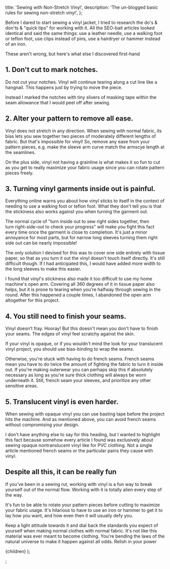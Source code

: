 
  title: 'Sewing with Non-Stretch Vinyl',
  description: 'The un-blogged basic rules for sewing non-stretch vinyl',
};

Before I dared to start sewing a vinyl jacket, I tried to research the do's & don'ts & "quick tips" for working with it. All the SEO-bait articles looked identical and said the same things: use a leather needle, use a walking foot or teflon foot, use clips instead of pins, use a hairdryer or hammer instead of an iron.

These aren't wrong, but here's what else I discovered first-hand

## 1. Don't cut to mark notches.

Do not cut your notches. Vinyl will continue tearing along a cut line like a hangnail. This happens just by trying to move the piece.

Instead I marked the notches with tiny slivers of masking tape within the seam allowance that I would peel off after sewing.

## 2. Alter your pattern to remove all ease.

Vinyl does not stretch in any direction.
When sewing with normal fabric, its bias lets you sew together two pieces of moderately different lengths of fabric.
But that's impossible for vinyl!
So, remove any ease from your pattern pieces, e.g. make the sleeve arm curve match the armscye length at the seamlines.

On the plus side, vinyl not having a grainline is what makes it so fun to cut as you get to really maximize your fabric usage since you can rotate pattern pieces freely.

## 3. Turning vinyl garments inside out is painful.

Everything online warns you about how vinyl sticks to itself in the context of needing to use a walking foot or teflon foot.
What they don't tell you is that the stickiness also works against you when turning the garment out.

The normal cycle of "turn inside out to sew right sides together, then turn right-side-out to check your progress" will make you fight this fact every time once the garment is close to completion. It's just a minor annoyance for most parts, but for narrow long sleeves turning them right side out can be nearly impossible!

The only solution I devised for this was to cover one side entirely with tissue paper, so that as you turn it out the vinyl doesn't touch itself directly. It's still difficult though. If I had anticipated this, I would have added more width to the long sleeves to make this easier.

I found that vinyl's stickiness also made it too difficult to use my home machine's open arm. Covering all 360 degrees of it in tissue paper also helps, but it is prone to tearing when you're halfway through sewing in the round. After this happened a couple times, I abandoned the open arm altogether for this project.

## 4. You still need to finish your seams.

Vinyl doesn't fray. Hooray! But this doesn't mean you don't have to finish your seams. The edges of vinyl feel scratchy against the skin.

If your vinyl is opaque, or if you wouldn't mind the look for your translucent vinyl project, you should use bias-binding to wrap the seams.

Otherwise, you're stuck with having to do french seams.
French seams mean you have to do twice the amount of fighting the fabric to turn it inside out. If you're making outerwear you can perhaps skip this if absolutely necessary as long as you're sure thick clothing will always be worn underneath it. Still, french seam your sleeves, and prioritize any other sensitive areas.

## 5. Translucent vinyl is even harder.

When sewing with opaque vinyl you can use basting tape before the project hits the machine. And as mentioned above, you can avoid french seams without compromising your design.

I don't have anything else to say for this heading, but I wanted to highlight this fact because somehow every article I found was exclusively about sewing opaque nontranslucent vinyl like for PVC clothing. Not a single article mentioned french seams or the particular pains they cause with vinyl.

## Despite all this, it can be really fun

If you've been in a sewing rut, working with vinyl is a fun way to break yourself out of the normal flow. Working with it is totally alien every step of the way.

It's fun to be able to rotate your pattern pieces before cutting to maximize your fabric usage. It's hilarious to have to use an iron or hammer to get it to lay how you want, and how even then it will usually defy you.

Keep a light attitude towards it and dial back the standards you expect of yourself when making normal clothes with normal fabric.
It's not like this material was ever meant to become clothing.
You're bending the laws of the natural universe to make it happen against all odds.
Relish in your power

  <MdxLayout showFooter={true} meta={meta}>
    {children}
  </MdxLayout>
);

;
